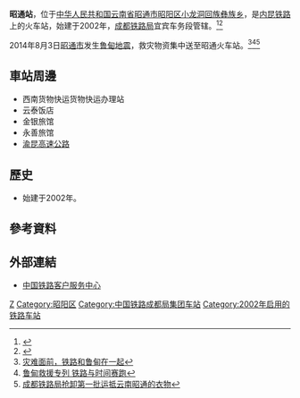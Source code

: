 {{Expand|time=2016-05-28T02:14:44+00:00}}
{{Infobox China railway station 
|车站名称 =昭通站
|图片 = 火车站广场 - panoramio - hilloo.jpg
|图片介绍 = 昭通站的站前广场
|车站拼音 = Zhaotong
|英文名称=Zhaotong Railway Station
|车站代码 = 46932<ref>{{cite book|title=中华人民共和国铁路车站代码（GB/T 10302-2010）|publisher=中国标准出版社|year=2010|isbn=155066140495|ignore-isbn-error=true|pages=47}}</ref>
|电报码 = ZDW
|拼音码 = ZTO
|车站类型 = 
|车站位置 = [[云南省|云南省]][[昭通市|昭通市]][[昭阳区|昭阳区]][[小龙洞回族彝族乡|小龙洞回族彝族乡]]
|归属 =[[成都铁路局|成都铁路局]]宜宾车务段
|线路 = [[内昆铁路|内昆铁路]]
|车站等级 = [[三等站_(中铁)|三等站]]
|月台数目 = 
|股道数目 = 
}}
'''昭通站'''，位于[[中华人民共和国|中华人民共和国]][[云南省|云南省]][[昭通市|昭通市]][[昭阳区|昭阳区]][[小龙洞回族彝族乡|小龙洞回族彝族乡]]，是[[内昆铁路|内昆铁路]]上的火车站，始建于2002年，[[成都铁路局|成都铁路局]]宜宾车务段管辖。<ref>{{Cite web |url=http://search.huochepiao.com/huochezhan/jieshao/2724.htm |title=昭通火车站介绍 |access-date=2016-05-28 |archive-date=2016-08-01 |archive-url=https://web.archive.org/web/20160801042041/http://search.huochepiao.com/huochezhan/jieshao/2724.htm |dead-url=no }}</ref><ref>{{Cite news|title=宜宾工电段、宜宾车务段挂牌成立！|url=https://www.thepaper.cn/newsDetail_forward_2542384|work=西南铁路|publisher=澎湃新闻|date=2018-10-18|accessdate=2021-05-08|archive-date=2021-05-08|archive-url=https://web.archive.org/web/20210508173147/https://www.thepaper.cn/newsDetail_forward_2542384|dead-url=no}}</ref>

2014年8月3日[[昭通市|昭通市]]发生[[鲁甸地震|鲁甸地震]]，救灾物资集中送至昭通火车站。<ref>[http://news.gaotie.cn/tieluju/2014-08-05/176171.html 灾难面前，铁路和鲁甸在一起]</ref><ref>[http://news.gaotie.cn/tieluju/2014-08-06/176404.html 鲁甸救援专列 铁路与时间赛跑]{{dead link|date=2018年3月 |bot=InternetArchiveBot |fix-attempted=yes }}</ref><ref>[http://news.sina.com.cn/o/2014-08-05/145730634288.shtml 成都铁路局抢卸第一批运抵云南昭通的衣物]</ref>
==車站周邊==
* 西南货物快运货物快运办理站
* 云泰饭店
* 金银旅馆
* 永善旅馆
* [[渝昆高速公路|渝昆高速公路]]

==歷史==
* 始建于2002年。
==參考資料==
{{reflist}}
==外部連結==
* [http://www.12306.cn/mormhweb/ 中国铁路客户服务中心] {{Wayback|url=http://www.12306.cn/mormhweb/ |date=20180205163941 }}
{{China-rail-stub}}
{{内昆铁路}}
[[Category:昭通市铁路车站|Z]]
[[Category:昭阳区|Category:昭阳区]]
[[Category:中国铁路成都局集团车站|Category:中国铁路成都局集团车站]]
[[Category:2002年启用的铁路车站|Category:2002年启用的铁路车站]]